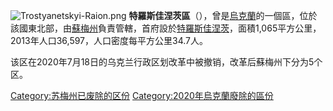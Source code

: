 [[Image:Trostyanetskyi-Raion.png|thumb]]
'''特羅斯佳涅茨區'''（{{lang-uk|Тростянецький район}}），曾是[[烏克蘭|烏克蘭]]的一個區，位於該國東北部，由[[蘇梅州|蘇梅州]]負責管轄，首府設於[[特羅斯佳涅茨|特羅斯佳涅茨]]，面積1,065平方公里，2013年人口36,597，人口密度每平方公里34.7人。

该区在2020年7月18日的乌克兰行政区划改革中被撤销，改革后蘇梅州下分为5个区。

{{Sumy-geo-stub}}

{{DEFAULTSORT:Тростянецький район}}
[[Category:苏梅州已废除的区份|Category:苏梅州已废除的区份]]
[[Category:2020年烏克蘭廢除的區份|Category:2020年烏克蘭廢除的區份]]
